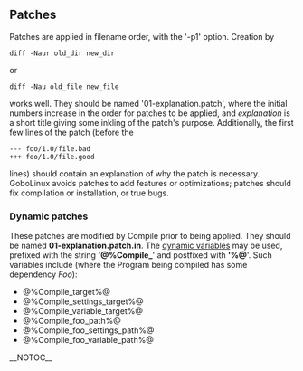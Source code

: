 == Patches ==
Patches are applied in filename order, with the '-p1' option.  Creation by
 diff -Naur old_dir new_dir
or
 diff -Nau old_file new_file
works well. They should be named '01-explanation.patch',
where the initial numbers increase in the order for patches to be applied,
and ''explanation'' is a short title giving some inkling of the patch's purpose.
Additionally, the first few lines of the patch (before the
 --- foo/1.0/file.bad
 +++ foo/1.0/file.good
lines) should contain an explanation of why the patch is necessary.
GoboLinux avoids patches to add features or optimizations;
patches should fix compilation or installation, or true bugs.

=== Dynamic patches ===
These patches are modified by Compile prior to being applied.
They should be named '''01-explanation.patch.in'''.
The [[#Dynamic variables|dynamic variables]] may be used, prefixed with the string ''''@%Compile_'''' and postfixed with ''''%@''''. Such variables include (where the Program being compiled has some dependency ''Foo''):
* @%Compile_target%@
* @%Compile_settings_target%@
* @%Compile_variable_target%@
* @%Compile_foo_path%@
* @%Compile_foo_settings_path%@
* @%Compile_foo_variable_path%@

__NOTOC__

